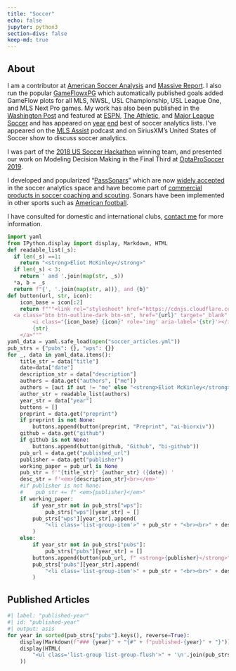 ```yaml
---
title: "Soccer"
echo: false
jupyter: python3
section-divs: false
keep-md: true
---
```


## About

I am a contributor at [American Soccer Analysis](https://www.americansocceranalysis.com/) and [Massive Report](https://www.massivereport.com/). I also run the popular [GameFlowxPG](https://twitter.com/GameFlowxPG) which automatically published goals added GameFlow plots for all MLS, NWSL, USL Championship, USL League One, and MLS Next Pro games. My work has also been published in the [Washington Post](https://www.washingtonpost.com/news/fancy-stats/wp/2018/06/20/why-set-pieces-are-dominating-scoring-so-far-at-the-world-cup/) and featured at [ESPN](https://www.espn.com/sports/insider/soccer/insider/story/_/id/34296437/how-man-city-liverpool-dominated-premier-league-happens-next), [The Athletic](https://theathletic.com/732915/2018/12/28/minnesota-united-playing-from-the-back-bobby-shuttleworth-goalkeeper-passing/), and [Major League Soccer](https://www.mlssoccer.com/news/phil-neville-era-underway-inter-miami-were-miles-ahead-last-year) and has appeared on [year](https://medium.com/@GregorydSam/best-football-analytics-pieces-e532844b12e) [end](https://www.janvanhaaren.be/2021/12/30/soccer-analytics-review-2021.html) best of soccer analytics lists. I've appeared on the [MLS Assist](https://podcasts.apple.com/gb/podcast/mls-assist-advanced-soccer-metrics-explained-how-mls/id327466681?i=1000471448911) podcast and on SiriusXM's United States of Soccer show to discuss soccer analytics.

I was part of the [2018 US Soccer Hackathon](https://www.ussoccer.com/stories/2018/07/inaugural-us-soccer-hackathon-brings-together-data-and-the-beautiful-game) winning team, and presented our work on Modeling Decision Making in the Final Third at [OptaProSoccer 2019](https://www.youtube.com/watch?v=QvpQzUvDN0s&feature=emb_logo).

I developed and popularized "[PassSonars](https://twitter.com/etmckinley/status/1046389278153068545?s=20)" which are now [widely accepted](https://medium.com/nightingale/passsonar-visualizing-player-interactions-in-soccer-analytics-7708e1d94afc) in the soccer analytics space and have become part of [commercial products in soccer coaching and scouting](https://statsbomb.com/2019/07/a-sneak-peak-at-iq-tactics-a-brief-history-of-radials-sonars-wagon-wheels-in-soccer/). Sonars have been implemented in other sports such as [American football](https://twitter.com/StatsbyLopez/status/1184130401759121408?s=20).

I have consulted for domestic and international clubs, [contact me](mailto:etmckinley@gmail.com) for more information.

```python
import yaml
from IPython.display import display, Markdown, HTML
def readable_list(_s):
  if len(_s) ==1:
    return "<strong>Eliot McKinley</strong>"
  if len(_s) < 3:
    return ' and '.join(map(str, _s))
  *a, b = _s
  return f"{', '.join(map(str, a))}, and {b}"
def button(url, str, icon):
    icon_base = icon[:2]
    return f"""<link rel="stylesheet" href="https://cdnjs.cloudflare.com/ajax/libs/font-awesome/4.7.0/css/font-awesome.min.css">
  <a class="btn btn-outline-dark btn-sm", href="{url}" target="_blank" rel="noopener noreferrer">
        <i class="{icon_base} {icon}" role='img' aria-label='{str}'></i>
        {str}
    </a>"""
yaml_data = yaml.safe_load(open("soccer_articles.yml"))
pub_strs = {"pubs": {}, "wps": {}}
for _, data in yaml_data.items():
    title_str = data["title"]
    date=data["date"]
    description_str = data["description"]
    authors = data.get("authors", ["me"])
    authors = [aut if aut != "me" else "<strong>Eliot McKinley</strong>" for aut in authors]
    author_str = readable_list(authors)
    year_str = data["year"]
    buttons = []
    preprint = data.get("preprint")
    if preprint is not None:
        buttons.append(button(preprint, "Preprint", "ai-biorxiv"))
    github = data.get("github")
    if github is not None:
        buttons.append(button(github, "Github", "bi-github"))
    pub_url = data.get("published_url")
    publisher = data.get("publisher")
    working_paper = pub_url is None
    pub_str = f'"{title_str}" {author_str} ({date}) '
    desc_str = f'<em>{description_str}<br></em>'
    #if publisher is not None:
    #    pub_str += f" <em>{publisher}</em>"
    if working_paper:
        if year_str not in pub_strs["wps"]:
            pub_strs["wps"][year_str] = []
        pub_strs["wps"][year_str].append(
            "<li class='list-group-item'>" + pub_str + "<br><br>" + desc_str  + "<br> " .join(buttons) + "</li>"
        )
    else:
        if year_str not in pub_strs["pubs"]:
            pub_strs["pubs"][year_str] = []
        buttons.append(button(pub_url, f" <strong>{publisher}</strong>", "fa fa-soccer-ball-o"))
        pub_strs["pubs"][year_str].append(
            "<li class='list-group-item'>" + pub_str + "<br><br>" + desc_str + " " .join(buttons) + "</li>"
        )
```

## Published Articles

```python
#| label: "published-year"
#| id: "published-year"
#| output: asis
for year in sorted(pub_strs["pubs"].keys(), reverse=True):
    display(Markdown(f"### {year}" + "{#" + f"published-{year}" + "}"))
    display(HTML(
        "<ul class='list-group list-group-flush'>" + '\n'.join(pub_strs["pubs"][year]) + "</ul>"
    ))
```
